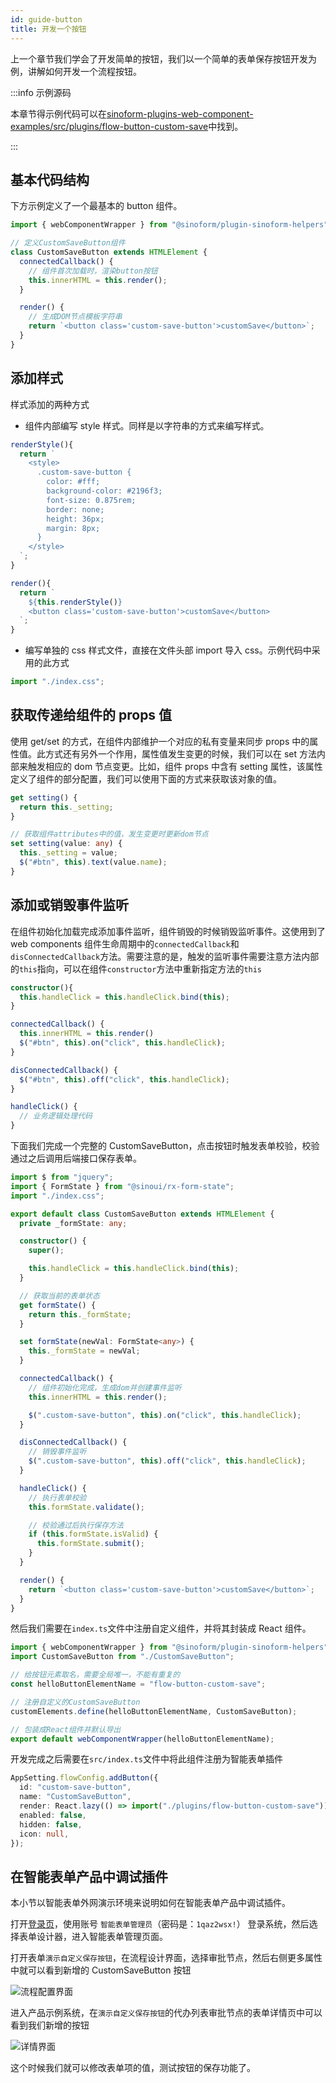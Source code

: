 ```yaml
---
id: guide-button
title: 开发一个按钮
---
```


上一个章节我们学会了开发简单的按钮，我们以一个简单的表单保存按钮开发为例，讲解如何开发一个流程按钮。

:::info 示例源码

本章节得示例代码可以在[sinoform-plugins-web-component-examples/src/plugins/flow-button-custom-save](https://gitee.com/sinoui/sinoform-plugins-web-component-examples/blob/master/src/plugins/flow-button-custom-save/)中找到。

:::

## 基本代码结构

下方示例定义了一个最基本的 button 组件。

```ts
import { webComponentWrapper } from "@sinoform/plugin-sinoform-helpers";

// 定义CustomSaveButton组件
class CustomSaveButton extends HTMLElement {
  connectedCallback() {
    // 组件首次加载时，渲染button按钮
    this.innerHTML = this.render();
  }

  render() {
    // 生成DOM节点模板字符串
    return `<button class='custom-save-button'>customSave</button>`;
  }
}
```

## 添加样式

样式添加的两种方式

- 组件内部编写 style 样式。同样是以字符串的方式来编写样式。

```ts
renderStyle(){
  return `
    <style>
      .custom-save-button {
        color: #fff;
        background-color: #2196f3;
        font-size: 0.875rem;
        border: none;
        height: 36px;
        margin: 8px;
      }
    </style>
  `;
}

render(){
  return `
    ${this.renderStyle()}
    <button class='custom-save-button'>customSave</button>
  `;
}
```

- 编写单独的 css 样式文件，直接在文件头部 import 导入 css。示例代码中采用的此方式

```ts
import "./index.css";
```

## 获取传递给组件的 props 值

使用 get/set 的方式，在组件内部维护一个对应的私有变量来同步 props 中的属性值。此方式还有另外一个作用，属性值发生变更的时候，我们可以在 set 方法内部来触发相应的 dom 节点变更。比如，组件 props 中含有 setting 属性，该属性定义了组件的部分配置，我们可以使用下面的方式来获取该对象的值。

```ts
get setting() {
  return this._setting;
}

// 获取组件attributes中的值，发生变更时更新dom节点
set setting(value: any) {
  this._setting = value;
  $("#btn", this).text(value.name);
}
```

## 添加或销毁事件监听

在组件初始化加载完成添加事件监听，组件销毁的时候销毁监听事件。这使用到了 web components 组件生命周期中的`connectedCallback`和`disConnectedCallback`方法。需要注意的是，触发的监听事件需要注意方法内部的`this`指向，可以在组件`constructor`方法中重新指定方法的`this`

```ts
constructor(){
  this.handleClick = this.handleClick.bind(this);
}

connectedCallback() {
  this.innerHTML = this.render()
  $("#btn", this).on("click", this.handleClick);
}

disConnectedCallback() {
  $("#btn", this).off("click", this.handleClick);
}

handleClick() {
  // 业务逻辑处理代码
}
```

下面我们完成一个完整的 CustomSaveButton，点击按钮时触发表单校验，校验通过之后调用后端接口保存表单。

```ts
import $ from "jquery";
import { FormState } from "@sinoui/rx-form-state";
import "./index.css";

export default class CustomSaveButton extends HTMLElement {
  private _formState: any;

  constructor() {
    super();

    this.handleClick = this.handleClick.bind(this);
  }

  // 获取当前的表单状态
  get formState() {
    return this._formState;
  }

  set formState(newVal: FormState<any>) {
    this._formState = newVal;
  }

  connectedCallback() {
    // 组件初始化完成，生成dom并创建事件监听
    this.innerHTML = this.render();

    $(".custom-save-button", this).on("click", this.handleClick);
  }

  disConnectedCallback() {
    // 销毁事件监听
    $(".custom-save-button", this).off("click", this.handleClick);
  }

  handleClick() {
    // 执行表单校验
    this.formState.validate();

    // 校验通过后执行保存方法
    if (this.formState.isValid) {
      this.formState.submit();
    }
  }

  render() {
    return `<button class='custom-save-button'>customSave</button>`;
  }
}
```

然后我们需要在`index.ts`文件中注册自定义组件，并将其封装成 React 组件。

```ts
import { webComponentWrapper } from "@sinoform/plugin-sinoform-helpers";
import CustomSaveButton from "./CustomSaveButton";

// 给按钮元素取名，需要全局唯一，不能有重复的
const helloButtonElementName = "flow-button-custom-save";

// 注册自定义的CustomSaveButton
customElements.define(helloButtonElementName, CustomSaveButton);

// 包装成React组件并默认导出
export default webComponentWrapper(helloButtonElementName);
```

开发完成之后需要在`src/index.ts`文件中将此组件注册为智能表单插件

```ts
AppSetting.flowConfig.addButton({
  id: "custom-save-button",
  name: "CustomSaveButton",
  render: React.lazy(() => import("./plugins/flow-button-custom-save")),
  enabled: false,
  hidden: false,
  icon: null,
});
```

## 在智能表单产品中调试插件

本小节以智能表单外网演示环境来说明如何在智能表单产品中调试插件。

打开[登录页](http://121.30.232.162:18880/sso/)，使用账号 `智能表单管理员`（密码是：`1qaz2wsx!`） 登录系统，然后选择表单设计器，进入智能表单管理页面。

打开表单`演示自定义保存按钮`，在流程设计界面，选择审批节点，然后右侧更多属性中就可以看到新增的 CustomSaveButton 按钮

![流程配置界面](assets/customsavebtn-in-design.png)

进入产品示例系统，在`演示自定义保存按钮`的代办列表审批节点的表单详情页中可以看到我们新增的按钮

![详情界面](assets/customsavebtn-in-detail.png)

这个时候我们就可以修改表单项的值，测试按钮的保存功能了。
